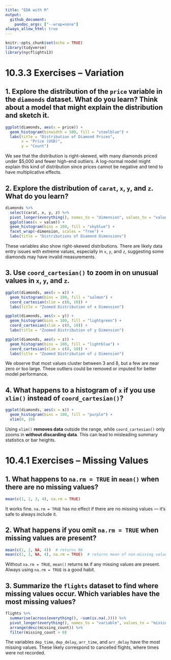 ```yaml
---
title: "EDA with R"
output:
  github_document:
    pandoc_args: ["--wrap=none"]
always_allow_html: true
---
```


```r
knitr::opts_chunk$set(echo = TRUE)
library(tidyverse)
library(nycflights13)
```

# 10.3.3 Exercises – Variation

## 1. Explore the distribution of the `price` variable in the `diamonds` dataset. What do you learn? Think about a model that might explain the distribution and sketch it.

```r
ggplot(diamonds, aes(x = price)) + 
  geom_histogram(binwidth = 500, fill = "steelblue") +
  labs(title = "Distribution of Diamond Prices",
       x = "Price (USD)",
       y = "Count")
```

We see that the distribution is right-skewed, with many diamonds priced under $5,000 and fewer high-end outliers. A log-normal model might explain this kind of distribution since prices cannot be negative and tend to have multiplicative effects.

## 2. Explore the distribution of `carat`, `x`, `y`, and `z`. What do you learn?

```r
diamonds %>%
  select(carat, x, y, z) %>%
  pivot_longer(everything(), names_to = "dimension", values_to = "value") %>%
  ggplot(aes(x = value)) +
  geom_histogram(bins = 100, fill = "skyblue") +
  facet_wrap(~dimension, scales = "free") +
  labs(title = "Distributions of Diamond Dimensions")
```

These variables also show right-skewed distributions. There are likely data entry issues with extreme values, especially in `x`, `y`, and `z`, suggesting some diamonds may have invalid measurements.

## 3. Use `coord_cartesian()` to zoom in on unusual values in `x`, `y`, and `z`.

```r
ggplot(diamonds, aes(x = x)) +
  geom_histogram(bins = 100, fill = "salmon") +
  coord_cartesian(xlim = c(0, 10)) +
  labs(title = "Zoomed Distribution of x Dimension")
```

```r
ggplot(diamonds, aes(x = y)) +
  geom_histogram(bins = 100, fill = "lightgreen") +
  coord_cartesian(xlim = c(0, 10)) +
  labs(title = "Zoomed Distribution of y Dimension")
```

```r
ggplot(diamonds, aes(x = z)) +
  geom_histogram(bins = 100, fill = "lightblue") +
  coord_cartesian(xlim = c(0, 10)) +
  labs(title = "Zoomed Distribution of z Dimension")
```

We observe that most values cluster between 3 and 8, but a few are near zero or too large. These outliers could be removed or imputed for better model performance.

## 4. What happens to a histogram of `x` if you use `xlim()` instead of `coord_cartesian()`?

```r
ggplot(diamonds, aes(x = x)) +
  geom_histogram(bins = 100, fill = "purple") +
  xlim(0, 10)
```

Using `xlim()` **removes data** outside the range, while `coord_cartesian()` only zooms in **without discarding data**. This can lead to misleading summary statistics or bar heights.

# 10.4.1 Exercises – Missing Values

## 1. What happens to `na.rm = TRUE` in `mean()` when there are no missing values?

```r
mean(c(1, 2, 3, 4), na.rm = TRUE)
```

It works fine. `na.rm = TRUE` has no effect if there are no missing values — it's safe to always include it.

## 2. What happens if you omit `na.rm = TRUE` when missing values are present?

```r
mean(c(1, 2, NA, 4))  # returns NA
mean(c(1, 2, NA, 4), na.rm = TRUE)  # returns mean of non-missing values
```

Without `na.rm = TRUE`, `mean()` returns `NA` if any missing values are present. Always using `na.rm = TRUE` is a good habit.

## 3. Summarize the `flights` dataset to find where missing values occur. Which variables have the most missing values?

```r
flights %>% 
  summarise(across(everything(), ~sum(is.na(.)))) %>%
  pivot_longer(everything(), names_to = "variable", values_to = "missing_count") %>%
  arrange(desc(missing_count)) %>%
  filter(missing_count > 0)
```

The variables `dep_time`, `dep_delay`, `arr_time`, and `arr_delay` have the most missing values. These likely correspond to cancelled flights, where times were not recorded.
